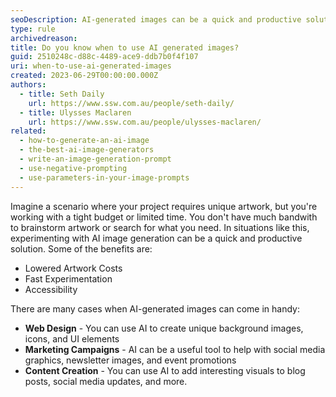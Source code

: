 ```yaml
---
seoDescription: AI-generated images can be a quick and productive solution for unique artwork, lowering costs, and accelerating experimentation, making it an accessible tool for web design, marketing campaigns, and content creation.
type: rule
archivedreason:
title: Do you know when to use AI generated images?
guid: 2510248c-d88c-4489-ace9-ddb7b0f4f107
uri: when-to-use-ai-generated-images
created: 2023-06-29T00:00:00.000Z
authors:
  - title: Seth Daily
    url: https://www.ssw.com.au/people/seth-daily/
  - title: Ulysses Maclaren
    url: https://www.ssw.com.au/people/ulysses-maclaren/
related:
  - how-to-generate-an-ai-image
  - the-best-ai-image-generators
  - write-an-image-generation-prompt
  - use-negative-prompting
  - use-parameters-in-your-image-prompts
---
```


Imagine a scenario where your project requires unique artwork, but you're working with a tight budget or limited time. You don't have much bandwith to brainstorm artwork or search for what you need. In situations like this, experimenting with AI image generation can be a quick and productive solution.
Some of the benefits are:

- Lowered Artwork Costs
- Fast Experimentation
- Accessibility

<youtubeEmbed url="https://www.youtube.com/embed/nYqeHIRKboM" description="Video: A first look at Midjourney 5 and the ethics of AI image tech (3 min)" />

There are many cases when AI-generated images can come in handy:

- **Web Design** - You can use AI to create unique background images, icons, and UI elements
- **Marketing Campaigns** - AI can be a useful tool to help with social media graphics, newsletter images, and event promotions
- **Content Creation** - You can use AI to add interesting visuals to blog posts, social media updates, and more.